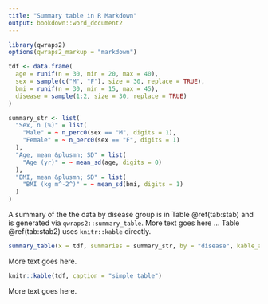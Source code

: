 ```yaml
---
title: "Summary table in R Markdown"
output: bookdown::word_document2
---
```


```r
library(qwraps2)
options(qwraps2_markup = "markdown")
```

```r
tdf <- data.frame(
  age = runif(n = 30, min = 20, max = 40),
  sex = sample(c("M", "F"), size = 30, replace = TRUE),
  bmi = runif(n = 30, min = 15, max = 45),
  disease = sample(1:2, size = 30, replace = TRUE)
)

summary_str <- list(
  "Sex, n (%)" = list(
    "Male" = ~ n_perc0(sex == "M", digits = 1),
    "Female" = ~ n_perc0(sex == "F", digits = 1)
  ),
  "Age, mean &plusmn; SD" = list(
    "Age (yr)" = ~ mean_sd(age, digits = 0)
  ),
  "BMI, mean &plusmn; SD" = list(
    "BMI (kg m^-2^)" = ~ mean_sd(bmi, digits = 1)
  )
)
```

A summary of the the data by disease group is in Table \@ref(tab:stab) and is
generated via `qwraps2::summary_table`.
More text goes here ...  Table \@ref(tab:stab2) uses `knitr::kable` directly.

```r
summary_table(x = tdf, summaries = summary_str, by = "disease", kable_args = list(caption = "Personal summary"))
```

More text goes here.

```r
knitr::kable(tdf, caption = "simple table")
```

More text goes here.
